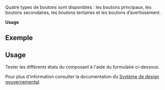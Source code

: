 
<Meta of={ButtonStories} />

Quatre types de boutons sont disponibles : les boutons principaux, les boutons secondaires, les boutons tertiaires et les boutons d’avertissement. 

**Usage**

## Exemple

<div style={{ display: "flex", gap: "1rem", paddingBlock: "1rem" }}>
    <Story of={ButtonStories.Primaire} />
    <Story of={ButtonStories.Secondaire} />
    <Story of={ButtonStories.Tertiaire} />
    <Story of={ButtonStories.Avertissement} />
</div>

## Usage

Tester les différents états du composant à l'aide du formulaire ci-dessous.

<Primary />

<Controls />

Pour plus d'information consulter la documentation du [Système de design gouvernemental](https://design.quebec.ca/design/composants/boutons).


